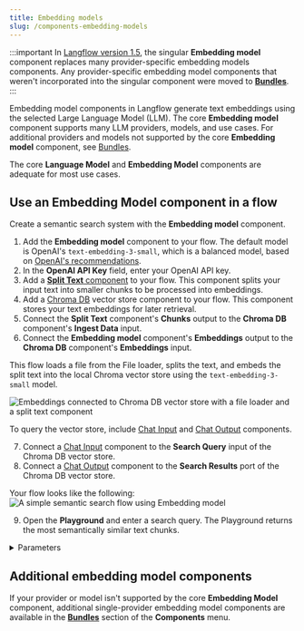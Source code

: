 ```yaml
---
title: Embedding models
slug: /components-embedding-models
---
```



:::important
In [Langflow version 1.5](/release-notes), the singular **Embedding model** component replaces many provider-specific embedding models components. Any provider-specific embedding model components that weren't incorporated into the singular component were moved to [**Bundles**](/components-bundle-components).
:::

Embedding model components in Langflow generate text embeddings using the selected Large Language Model (LLM). The core **Embedding model** component supports many LLM providers, models, and use cases. For additional providers and models not supported by the core **Embedding model** component, see [Bundles](/components-bundle-components).

The core **Language Model** and **Embedding Model** components are adequate for most use cases.


## Use an Embedding Model component in a flow

Create a semantic search system with the **Embedding model** component.

1. Add the **Embedding model** component to your flow.
   The default model is OpenAI's `text-embedding-3-small`, which is a balanced model, based on [OpenAI's recommendations](https://platform.openai.com/docs/guides/embeddings#embedding-models).
2. In the **OpenAI API Key** field, enter your OpenAI API key.
3. Add a [**Split Text** component](/components-processing#split-text) to your flow.
   This component splits your input text into smaller chunks to be processed into embeddings.
4. Add a [Chroma DB](/components-vector-stores#chroma-db) vector store component to your flow.
   This component stores your text embeddings for later retrieval.
5. Connect the **Split Text** component's **Chunks** output to the **Chroma DB** component's **Ingest Data** input.
6. Connect the **Embedding model** component's **Embeddings** output to the **Chroma DB** component's **Embeddings** input.

This flow loads a file from the File loader, splits the text, and embeds the split text into the local Chroma vector store using the `text-embedding-3-small` model.

![Embeddings connected to Chroma DB vector store with a file loader and a split text component](/img/component-embedding-models.png)

To query the vector store, include [Chat Input](/components-io#chat-input) and [Chat Output](/components-io#chat-output) components.

7. Connect a [Chat Input](/components-io#chat-input) component to the **Search Query** input of the Chroma DB vector store.
8. Connect a [Chat Output](/components-io#chat-output) component to the **Search Results** port of the Chroma DB vector store.

Your flow looks like the following:
![A simple semantic search flow using Embedding model](/img/component-embedding-models-add-chat.png)

9. Open the **Playground** and enter a search query.
The Playground returns the most semantically similar text chunks.

<details>
<summary>Parameters</summary>

**Inputs**

| Name | Display Name | Type | Description |
|------|--------------|------|-------------|
| provider | Model Provider | Dropdown | Select the embedding model provider. |
| model | Model Name | Dropdown | Select the embedding model to use.|
| api_key | OpenAI API Key | SecretString | The API key required for authenticating with the provider. |
| api_base | API Base URL | String | Base URL for the API. Leave empty for default. |
| dimensions | Dimensions | Integer | The number of dimensions for the output embeddings. |
| chunk_size | Chunk Size | Integer | The size of text chunks to process. Default: `1000`. |
| request_timeout | Request Timeout | Float | Timeout for API requests |
| max_retries | Max Retries | Integer | Maximum number of retry attempts. Default: `3`. |
| show_progress_bar | Show Progress Bar | Boolean | Whether to display a progress bar during embedding generation. |
| model_kwargs | Model Kwargs | Dictionary | Additional keyword arguments to pass to the model. |

**Outputs**

| Name | Type | Description |
|------|------|-------------|
| embeddings | Embeddings | An instance for generating embeddings using the selected provider. |

</details>

## Additional embedding model components

If your provider or model isn't supported by the core **Embedding Model** component, additional single-provider embedding model components are available in the [**Bundles**](/components-bundle-components) section of the **Components** menu.